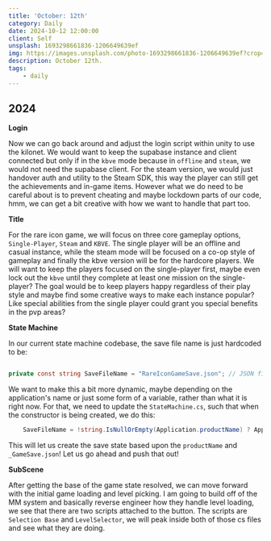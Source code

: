 ```yaml
---
title: 'October: 12th'
category: Daily
date: 2024-10-12 12:00:00
client: Self
unsplash: 1693298661836-1206649639ef
img: https://images.unsplash.com/photo-1693298661836-1206649639ef?crop=entropy&cs=srgb&fm=jpg&ixid=MnwzNjM5Nzd8MHwxfHJhbmRvbXx8fHx8fHx8fDE2ODE3NDg2ODY&ixlib=rb-4.0.3&q=85
description: October 12th.
tags:
    - daily
---
```



## 2024

**Login**

Now we can go back around and adjust the login script within unity to use the kilonet.
We would want to keep the supabase instance and client connected but only if in the `kbve` mode because in `offline` and `steam`, we would not need the supabase client.
For the steam version, we would just handover auth and utility to the Steam SDK, this way the player can still get the achievements and in-game items.
However what we do need to be careful about is to prevent cheating and maybe lockdown parts of our code, hmm, we can get a bit creative with how we want to handle that part too.

**Title**

For the rare icon game, we will focus on three core gameplay options, `Single-Player`, `Steam` and `KBVE`.
The single player will be an offline and casual instance, while the steam mode will be focused on a co-op style of gameplay and finally the kbve version will be for the hardcore players.
We will want to keep the players focused on the single-player first, maybe even lock out the `kbve` until they complete at least one mission on the single-player?
The goal would be to keep players happy regardless of their play style and maybe find some creative ways to make each instance popular?
Like special abilities from the single player could grant you special benefits in the pvp areas?

**State Machine**

In our current state machine codebase, the save file name is just hardcoded to be:

```c#

private const string SaveFileName = "RareIconGameSave.json"; // JSON file name for saving state

```

We want to make this a bit more dynamic, maybe depending on the application's name or just some form of a variable, rather than what it is right now.
For that, we need to update the `StateMachine.cs`, such that when the constructor is being created, we do this:

```c#
    SaveFileName = !string.IsNullOrEmpty(Application.productName) ? Application.productName + "_GameSave.json" : "RareIconGameSave.json";
```

This will let us create the save state based upon the `productName` and `_GameSave.json`!
Let us go ahead and push that out!

**SubScene**

After getting the base of the game state resolved, we can move forward with the initial game loading and level picking.
I am going to build off of the MM system and basically reverse engineer how they handle level loading, we see that there are two scripts attached to the button.
The scripts are `Selection Base` and `LevelSelector`, we will peak inside both of those cs files and see what they are doing.